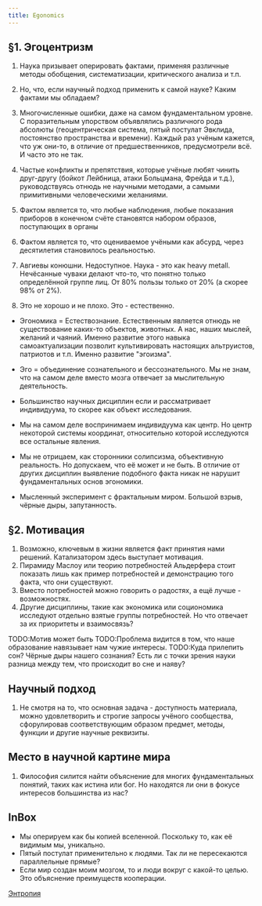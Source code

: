 ```yaml
---
title: Egonomics
---
```


## &sect;1. Эгоцентризм

1. Наука призывает оперировать фактами, применяя различные методы обобщения, систематизации, критического анализа и т.п.
2. Но, что, если научный подход применить к самой науке? Каким фактами мы обладаем?
3. Многочисленные ошибки, даже на самом фундаментальном уровне. С поразительным упорством объявлялись различного рода абсолюты (геоцентрическая система, пятый постулат Эвклида, постоянство пространства и времени). Каждый раз учёным кажется, что уж они-то, в отличие от предшественников, предусмотрели всё. И часто это не так.
4. Частые конфликты и препятствия, которые учёные любят чинить друг-другу (бойкот Лейбница, атаки Больцмана, Фрейда и т.д.), руководствуясь отнюдь не научными методами, а самыми примитивными человеческими желаниями.

5. Фактом является то, что любые наблюдения, любые показания приборов в конечном счёте становятся набором образов, поступающих в органы
6. Фактом является то, что оцениваемое учёными как абсурд, через десятилетия становилось реальностью.
7. Авгиевы конюшни. Недоступное. Наука - это как heavy metall. Нечёсанные чуваки делают что-то, что понятно только определённой группе лиц. От 80% пользы только от 20% (а скорее 98% от 2%).
8. Это не хорошо и не плохо. Это - естественно.

-   Эгономика = Естествознание. Естественным является отнюдь не существование каких-то объектов, животных. А нас, наших мыслей, желаний и чаяний. Именно развитие этого навыка самоактуализации позволит культивировать настоящих альтруистов, патриотов и т.п. Именно развитие "эгоизма".

-   Эго = объединение сознательного и бессознательного. Мы не знам, что на самом деле вместо мозга отвечает за мыслительную деятельность.
-   Большинство научных дисциплин если и рассматривает индивидуума, то скорее как объект исследования.
-   Мы на самом деле воспринимаем индивидуума как центр. Но центр некоторой системы координат, относительно которой исследуются все остальные явления.
-   Мы не отрицаем, как сторонники солипсизма, объективную реальность. Но допускаем, что её может и не быть. В отличие от других дисциплин выявление подобного факта никак не нарушит фундаментальных основ эгономики.
-   Мысленный эксперимент с фрактальным миром. Большой взрыв, чёрные дыры, запутанность.

## &sect;2. Мотивация

1. Возможно, ключевым в жизни является факт принятия нами решений. Катализатором здесь выступает мотивация.
2. Пирамиду Маслоу или теорию потребностей Альдерфера стоит показать лишь как пример потребностей и демонстрацию того факта, что они существуют.
3. Вместо потребностей можно говорить о радостях, а ещё лучше - возможностях.
4. Другие дисциплины, такие как экономика или социономика исследуют отдельно взятые группы потребностей. Но что отвечает за их приоритеты и взаимосвязь?

TODO:Мотив может быть
TODO:Проблема видится в том, что наше образование навязывает нам чужие интересы.
TODO:Куда прилепить сон? Чёрные дыры нашего сознания? Есть ли с точки зрения науки разница между тем, что происходит во сне и наяву?

## Научный подход

1. Не смотря на то, что основная задача - доступность материала, можно удовлетворить и строгие запросы учёного сообщества, сфорулировав соответствующим образом предмет, методы, функции и другие научные реквизиты.

## Место в научной картине мира

1. Философия силится найти объяснение для многих фундаментальных понятий, таких как истина или бог. Но находятся ли они в фокусе интересов большинства из нас?

## InBox

-   Мы оперируем как бы копией вселенной. Поскольку то, как её видимым мы, уникально.
-   Пятый постулат применительно к людями. Так ли не пересекаются параллельные прямые?
-   Если мир создан моим мозгом, то и люди вокруг с какой-то целью. Это объяснение преимуществ кооперации.

[Энтропия](egonomics/entropy)

